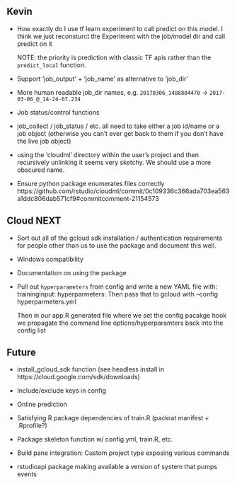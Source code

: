 

## Kevin

- How exactly do I use tf learn experiment to call predict on this model. I think
  we just reconsturct the Experiment with the job/model dir and call predict on it

  NOTE: the priority is prediction with classic TF apis rather than the 
  `predict_local` function.

- Support 'job_output' + 'job_name' as alternative to 'job_dir'

- More human readable job_dir names, e.g.  `20170306_1488804470` ->  `2017-03-06_@_14-24-07.234`
   
- Job status/control functions

- job_collect / job_status / etc. all need to take either a job id/name or a job object
  (otherwise you can't ever get back to them if you don't have the live job object)

- using the 'cloudml' directory within the user's project and then recursively unlinking it
  seems very sketchy. We should use a more obscured name.

- Ensure python package enumerates files correctly
  https://github.com/rstudio/cloudml/commit/0c109336c366ada703ea563a1ddc806dab571cf9#commitcomment-21154573
  

## Cloud NEXT

- Sort out all of the gcloud sdk installation / authentication requirements
  for people other than us to use the package and document this well.

- Windows compatibility

- Documentation on using the package

- Pull out `hyperparameters` from config and write a new YAML file with:
    trainingInput:
       hyperparmeters:
  Then pass that to gcloud with --config hyperparmeters.yml
  
  Then in our app.R generated file where we set the config pacakge hook we 
  propagate the command line options/hyperparamters back into the config list



## Future

- install_gcloud_sdk function (see headless install in https://cloud.google.com/sdk/downloads)

- Include/exclude keys in config

- Online prediction

- Satisfying R package dependencies of train.R (packrat manifest + .Rprofile?)

- Package skeleton function w/ config.yml, train.R, etc.

- Build pane integration: Custom project type exposing various commands

- rstudioapi package making available a version of system that pumps events




